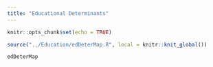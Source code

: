 ```yaml
---
title: "Educational Determinants"
---
```


```r
knitr::opts_chunk$set(echo = TRUE)
```

```r
source("../Education/edDeterMap.R", local = knitr::knit_global())

```

```r
edDeterMap

```